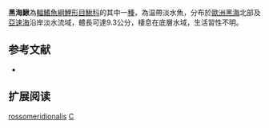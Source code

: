 {{Speciesbox 
| taxon = Cobitis rossomeridionalis
| status = NE
| status_system = IUCN3.1
| authority = [[Vasil'eva|Vasil'eva]] & [[Vasil'ev|Vasil'ev]], 1998
| synonyms = 
}}
'''黑海鰍'''為[[輻鰭魚綱|輻鰭魚綱]][[鯉形目|鯉形目]][[鰍科|鰍科]]的其中一[[種|種]]，為温帶淡水魚，分布於[[歐洲|歐洲]][[黑海|黑海]]北部及[[亞速海|亞速海]]沿岸淡水流域，體長可達9.3公分，棲息在底層水域，生活習性不明。

== 参考文献 ==
{{refbegin}}
*{{FishBase_species|genus=Cobitis|species=rossomeridionalis|year=2014|month=2}}
{{refend}}

== 扩展阅读 ==
{{refbegin}}
{{wikispecies-inline|Cobitis rossomeridionalis|黑海鰍}}
{{refend}}
{{Taxonbar|from=Q5540982}}

[[Category:花鳅属|rossomeridionalis]]
[[Category:1998年描述的魚類|C]]

{{魚類小作品}}
